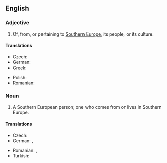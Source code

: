 ==English==

===Adjective===
{{en-adj|head=[[southern|Southern]] [[European]]|-}}

# Of, from, or pertaining to [[Southern Europe]], its people, or its culture.

====Translations====
{{trans-top|Southern European}}
* Czech: {{t+|cs|jihoevropský}}
* German: {{t|de|südeuropäisch}}
* Greek: {{t|el|νοτιοευρωπαϊκός|m}}
{{trans-mid}}
* Polish: {{t|pl|południowoeuropejski|m}}
* Romanian: {{t|ro|sud-european}}
{{trans-bottom}}

===Noun===
{{en-noun|head=[[southern|Southern]] [[European]]}}

# A Southern European person; one who comes from or lives in Southern Europe.

====Translations====
{{trans-top|Southern European person}}
* Czech: {{t|cs|Jihoevropan|m}}
* German: {{t+|de|Südeuropäer|m}}, {{t+|de|Südeuropäerin|f}}
{{trans-mid}}
* Romanian: {{t|ro|sud-european|m}}, {{t|ro|sud-europeană|f}}
* Turkish: {{t|tr|Güney Avrupalı}}
{{trans-bottom}}